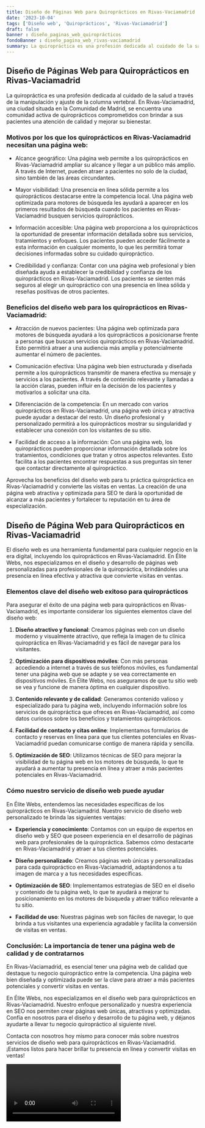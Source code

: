 ```yaml
---
title: Diseño de Páginas Web para Quiroprácticos en Rivas-Vaciamadrid
date: '2023-10-04'
tags: ['Diseño web', 'Quiroprácticos', 'Rivas-Vaciamadrid']
draft: false
banner : diseño_paginas_web_quiroprácticos
fondoBanner : diseño_pagina_web_rivas-vaciamadrid
summary: La quiropráctica es una profesión dedicada al cuidado de la salud a través de la manipulación y ajuste de la columna vertebral. En RivasVaciamadrid, una ciudad situada en la Comunidad de Madrid, se encuentra una comunidad activa de quiroprácticos comprometidos con brindar a sus pacientes una atención de calidad y mejorar su bienestar.
---
```


## Diseño de Páginas Web para Quiroprácticos en Rivas-Vaciamadrid

La quiropráctica es una profesión dedicada al cuidado de la salud a través de la manipulación y ajuste de la columna vertebral. En Rivas-Vaciamadrid, una ciudad situada en la Comunidad de Madrid, se encuentra una comunidad activa de quiroprácticos comprometidos con brindar a sus pacientes una atención de calidad y mejorar su bienestar.

### Motivos por los que los quiroprácticos en Rivas-Vaciamadrid necesitan una página web:

- Alcance geográfico: Una página web permite a los quiroprácticos en Rivas-Vaciamadrid ampliar su alcance y llegar a un público más amplio. A través de Internet, pueden atraer a pacientes no solo de la ciudad, sino también de las áreas circundantes.

- Mayor visibilidad: Una presencia en línea sólida permite a los quiroprácticos destacarse entre la competencia local. Una página web optimizada para motores de búsqueda les ayudará a aparecer en los primeros resultados de búsqueda cuando los pacientes en Rivas-Vaciamadrid busquen servicios quiroprácticos.

- Información accesible: Una página web proporciona a los quiroprácticos la oportunidad de presentar información detallada sobre sus servicios, tratamientos y enfoques. Los pacientes pueden acceder fácilmente a esta información en cualquier momento, lo que les permitirá tomar decisiones informadas sobre su cuidado quiropráctico.

- Credibilidad y confianza: Contar con una página web profesional y bien diseñada ayuda a establecer la credibilidad y confianza de los quiroprácticos en Rivas-Vaciamadrid. Los pacientes se sienten más seguros al elegir un quiropráctico con una presencia en línea sólida y reseñas positivas de otros pacientes.

### Beneficios del diseño web para los quiroprácticos en Rivas-Vaciamadrid:

- Atracción de nuevos pacientes: Una página web optimizada para motores de búsqueda ayudará a los quiroprácticos a posicionarse frente a personas que buscan servicios quiroprácticos en Rivas-Vaciamadrid. Esto permitirá atraer a una audiencia más amplia y potencialmente aumentar el número de pacientes.

- Comunicación efectiva: Una página web bien estructurada y diseñada permite a los quiroprácticos transmitir de manera efectiva su mensaje y servicios a los pacientes. A través de contenido relevante y llamadas a la acción claras, pueden influir en la decisión de los pacientes y motivarlos a solicitar una cita.

- Diferenciación de la competencia: En un mercado con varios quiroprácticos en Rivas-Vaciamadrid, una página web única y atractiva puede ayudar a destacar del resto. Un diseño profesional y personalizado permitirá a los quiroprácticos mostrar su singularidad y establecer una conexión con los visitantes de su sitio.

- Facilidad de acceso a la información: Con una página web, los quiroprácticos pueden proporcionar información detallada sobre los tratamientos, condiciones que tratan y otros aspectos relevantes. Esto facilita a los pacientes encontrar respuestas a sus preguntas sin tener que contactar directamente al quiropráctico.

Aprovecha los beneficios del diseño web para tu práctica quiropráctica en Rivas-Vaciamadrid y convierte las visitas en ventas. La creación de una página web atractiva y optimizada para SEO te dará la oportunidad de alcanzar a más pacientes y fortalecer tu reputación en tu área de especialización.

<GifSeo />

<Cta />

## **Diseño de Página Web para Quiroprácticos en Rivas-Vaciamadrid**

El diseño web es una herramienta fundamental para cualquier negocio en la era digital, incluyendo los quiroprácticos en Rivas-Vaciamadrid. En Élite Webs, nos especializamos en el diseño y desarrollo de páginas web personalizadas para profesionales de la quiropráctica, brindándoles una presencia en línea efectiva y atractiva que convierte visitas en ventas.

### **Elementos clave del diseño web exitoso para quiroprácticos**

Para asegurar el éxito de una página web para quiroprácticos en Rivas-Vaciamadrid, es importante considerar los siguientes elementos clave del diseño web:

1. **Diseño atractivo y funcional**: Creamos páginas web con un diseño moderno y visualmente atractivo, que refleja la imagen de tu clínica quiropráctica en Rivas-Vaciamadrid y es fácil de navegar para los visitantes.

2. **Optimización para dispositivos móviles**: Con más personas accediendo a internet a través de sus teléfonos móviles, es fundamental tener una página web que se adapte y se vea correctamente en dispositivos móviles. En Élite Webs, nos aseguramos de que tu sitio web se vea y funcione de manera óptima en cualquier dispositivo.

3. **Contenido relevante y de calidad**: Generamos contenido valioso y especializado para tu página web, incluyendo información sobre los servicios de quiropráctica que ofreces en Rivas-Vaciamadrid, así como datos curiosos sobre los beneficios y tratamientos quiroprácticos.

4. **Facilidad de contacto y citas online**: Implementamos formularios de contacto y reservas en línea para que tus clientes potenciales en Rivas-Vaciamadrid puedan comunicarse contigo de manera rápida y sencilla.

5. **Optimización de SEO**: Utilizamos técnicas de SEO para mejorar la visibilidad de tu página web en los motores de búsqueda, lo que te ayudará a aumentar tu presencia en línea y atraer a más pacientes potenciales en Rivas-Vaciamadrid.

### **Cómo nuestro servicio de diseño web puede ayudar**

En Élite Webs, entendemos las necesidades específicas de los quiroprácticos en Rivas-Vaciamadrid. Nuestro servicio de diseño web personalizado te brinda las siguientes ventajas:

- **Experiencia y conocimiento**: Contamos con un equipo de expertos en diseño web y SEO que poseen experiencia en el desarrollo de páginas web para profesionales de la quiropráctica. Sabemos cómo destacarte en Rivas-Vaciamadrid y atraer a tus clientes potenciales.

- **Diseño personalizado**: Creamos páginas web únicas y personalizadas para cada quiropráctico en Rivas-Vaciamadrid, adaptándonos a tu imagen de marca y a tus necesidades específicas.

- **Optimización de SEO**: Implementamos estrategias de SEO en el diseño y contenido de tu página web, lo que te ayudará a mejorar tu posicionamiento en los motores de búsqueda y atraer tráfico relevante a tu sitio.

- **Facilidad de uso**: Nuestras páginas web son fáciles de navegar, lo que brinda a tus visitantes una experiencia agradable y facilita la conversión de visitas en ventas.

### **Conclusión: La importancia de tener una página web de calidad y de contratarnos**

En Rivas-Vaciamadrid, es esencial tener una página web de calidad que destaque tu negocio quiropráctico entre la competencia. Una página web bien diseñada y optimizada puede ser la clave para atraer a más pacientes potenciales y convertir visitas en ventas.

En Élite Webs, nos especializamos en el diseño web para quiroprácticos en Rivas-Vaciamadrid. Nuestro enfoque personalizado y nuestra experiencia en SEO nos permiten crear páginas web únicas, atractivas y optimizadas. Confía en nosotros para el diseño y desarrollo de tu página web, y déjanos ayudarte a llevar tu negocio quiropráctico al siguiente nivel.

Contacta con nosotros hoy mismo para conocer más sobre nuestros servicios de diseño web para quiroprácticos en Rivas-Vaciamadrid. ¡Estamos listos para hacer brillar tu presencia en línea y convertir visitas en ventas!

<Video />

<CtaBot job='Quiroprácticos' city='Rivas-Vaciamadrid'/>

<Gmaps query='Rivas-Vaciamadrid+españa+maps' />